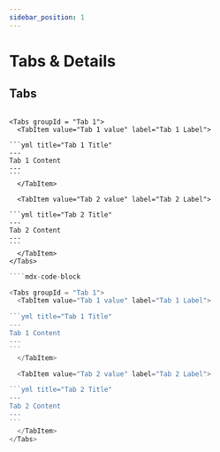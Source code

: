 ```yaml
---
sidebar_position: 1
---
```


# Tabs & Details

## Tabs

````mdx-code-block

<Tabs groupId = "Tab 1">
  <TabItem value="Tab 1 value" label="Tab 1 Label">

```yml title="Tab 1 Title"
---
Tab 1 Content
---
```
  </TabItem>

  <TabItem value="Tab 2 value" label="Tab 2 Label">

```yml title="Tab 2 Title"
---
Tab 2 Content
---
```
  </TabItem>
</Tabs>

````

````js
````mdx-code-block

<Tabs groupId = "Tab 1">
  <TabItem value="Tab 1 value" label="Tab 1 Label">

```yml title="Tab 1 Title"
---
Tab 1 Content
---
```
  </TabItem>

  <TabItem value="Tab 2 value" label="Tab 2 Label">

```yml title="Tab 2 Title"
---
Tab 2 Content
---
```
  </TabItem>
</Tabs>

````
````




